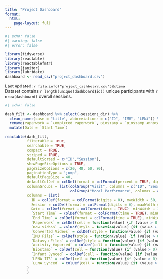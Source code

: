 ```yaml
---
title: "Project Dashboard"
format: 
  html:
    page-layout: full
---
```


```r
#| echo: false
#| warning: false
#| error: false

library(tidyverse)
library(reactable)
library(reactablefmtr)
library(janitor)
library(lubridate)
dashboard <- read_csv("project_dashboard.csv")
```

| Last updated: `r file.info("project_dashboard.csv")$ctime` 
| Dataset contains `r length(unique(dashboard$id))` unique participants with `r nrow(dashboard)` overall sessions. 

```r
#| echo: false

dash_filt <- dashboard %>% select(-sessions_dir) %>% 
  clean_names(case = "title", abbreviations = c("ID", "IMU", "LENA")) %>% 
  rename(Paperwork = `Completed Paperwork`, Biostamp = `Biostamp Annotations`, `LENA ITS` = `LENA Downloaded`) %>% 
  mutate(Date = `Start Time`)
  
reactable(dash_filt, 
          filterable = TRUE, 
          searchable = TRUE, 
          compact = TRUE,
          striped = TRUE,
          defaultSorted = c("ID","Session"), 
          showPageSizeOptions = TRUE,
          pageSizeOptions = c(20, 40, 60, 80),
          paginationType = "jump",
          defaultPageSize = 40,
          defaultColDef = colDef(format = colFormat(percent = TRUE, digits = 1)),
          columnGroups = list(colGroup("Visit", columns = c("ID", "Session", "Date"), sticky = "left"),
                              colGroup("Model Performance", columns = c("Balanced Accuracy", "Overall Accuracy"))),
          columns = list(
            ID = colDef(format = colFormat(digits = 0), maxWidth = 50, align = "left"),
            Session = colDef(format = colFormat(digits = 0), maxWidth = 100, align = "left"),
            Date = colDef(format = colFormat(date = TRUE), minWidth = 130),
            `Start Time` = colDef(format = colFormat(time = TRUE), minWidth = 130),
            `End Time` = colDef(format = colFormat(time = TRUE), minWidth = 130),
            `Paperwork` = colDef(cell = function(value) {if (value > 0) "\u2714\ufe0f" else "\u274c"}, minWidth = 110),
            `Raw Videos` = colDef(style = function(value) {if (value > 0) list(color = "#008000") else list(color = "#e00000", fontWeight = "bold")}, format = colFormat(digits = 0)),
            `Converted Videos` = colDef(style = function(value) {if (value > 0) list(color = "#008000") else list(color = "#e00000", fontWeight = "bold")}, format = colFormat(digits = 0)),
            `IMU Files` = colDef(style = function(value) {if (value > 0) list(color = "#008000") else list(color = "#e00000", fontWeight = "bold")}, format = colFormat(digits = 0)),
            `Datavyu Files` = colDef(style = function(value) {if (value > 0) list(color = "#008000") else list(color = "#e00000", fontWeight = "bold")}, format = colFormat(digits = 0)),
            `Activity Exported` = colDef(cell = function(value) {if (value > 0) "\u2714\ufe0f" else "\u274c"}),
            `Biostamp` = colDef(cell = function(value) {if (value > 0) "\u2714\ufe0f" else "\u274c"}),
            `Infant Synced` = colDef(cell = function(value) {if (value > 0) "\u2714\ufe0f" else "\u274c"}),
            `LENA ITS` = colDef(cell = function(value) {if (value > 0) "\u2714\ufe0f" else "\u274c"}),
            `LENA Synced` = colDef(cell = function(value) {if (value > 0) "\u2714\ufe0f" else "\u274c"})
          )
          )
```
